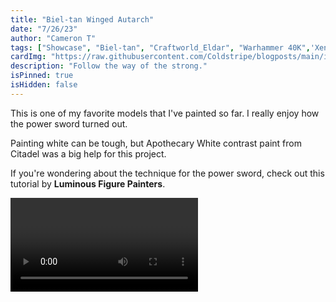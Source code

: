 ```yaml
---
title: "Biel-tan Winged Autarch"
date: "7/26/23"
author: "Cameron T"
tags: ["Showcase", "Biel-tan", "Craftworld_Eldar", "Warhammer 40K",'Xenos']
cardImg: "https://raw.githubusercontent.com/Coldstripe/blogposts/main/images/autarch-collage.jpg"
description: "Follow the way of the strong."
isPinned: true
isHidden: false
---
```


This is one of my favorite models that I've painted so far. I really enjoy how the power sword turned out.

Painting white can be tough, but Apothecary White contrast paint from Citadel was a big help for this project.

If you're wondering about the technique for the power sword, check out this tutorial by **Luminous Figure Painters**.

<Video id="dJig1zW3TfI" />